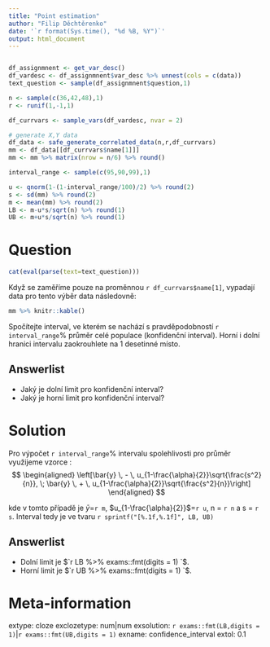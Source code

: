 ```yaml
---
title: "Point estimation"
author: "Filip Děchtěrenko"
date: '`r format(Sys.time(), "%d %B, %Y")`'
output: html_document
---
```


```r

```


```r

df_assignmnent <- get_var_desc()
df_vardesc <- df_assignmnent$var_desc %>% unnest(cols = c(data))
text_question <- sample(df_assignmnent$question,1)

n <- sample(c(36,42,48),1)
r <- runif(1,-1,1)

df_currvars <- sample_vars(df_vardesc, nvar = 2)

# generate X,Y data
df_data <- safe_generate_correlated_data(n,r,df_currvars)
mm <- df_data[[df_currvars$name[1]]] 
mm <- mm %>% matrix(nrow = n/6) %>% round()

interval_range <- sample(c(95,90,99),1)

u <- qnorm(1-(1-interval_range/100)/2) %>% round(2)
s <- sd(mm) %>% round(2)
m <- mean(mm) %>% round(2)
LB <- m-u*s/sqrt(n) %>% round(1)
UB <- m+u*s/sqrt(n) %>% round(1)

```



Question
========
```r
cat(eval(parse(text=text_question)))
```

Když se zaměříme pouze na proměnnou `r df_currvars$name[1]`, vypadají data pro tento výběr data následovně:

```r
mm %>% knitr::kable()
```

Spočítejte interval, ve kterém se nachází s pravděpodobností `r interval_range`% průměr celé populace (konfidenční interval). Horní i dolní hranici intervalu zaokrouhlete na 1 desetinné místo.

Answerlist
----------
* Jaký je dolní limit pro konfidenční interval? 
* Jaký je horní limit pro konfidenční interval? 

Solution
========
Pro výpočet `r interval_range`% intervalu spolehlivosti pro průměr využijeme vzorce :
$$ 
\begin{aligned}
\left[\bar{y} \, - \, u_{1-\frac{\alpha}{2}}\sqrt{\frac{s^2}{n}}, \; 
  \bar{y} \, + \, u_{1-\frac{\alpha}{2}}\sqrt{\frac{s^2}{n}}\right] 
\end{aligned}
$$

kde v tomto případě je $\bar{y}$=`r m`, $u_{1-\frac{\alpha}{2}}$=`r u`, n = `r n` a s = `r s`. Interval tedy je ve tvaru `r sprintf("[%.1f,%.1f]", LB, UB)`

Answerlist
----------
* Dolní limit je $`r LB %>% exams::fmt(digits = 1)   `$.
* Horní limit je $`r UB %>% exams::fmt(digits = 1)   `$.

Meta-information
================
extype: cloze
exclozetype: num|num
exsolution: `r exams::fmt(LB,digits = 1)`|`r exams::fmt(UB,digits = 1)`
exname: confidence_interval
extol: 0.1